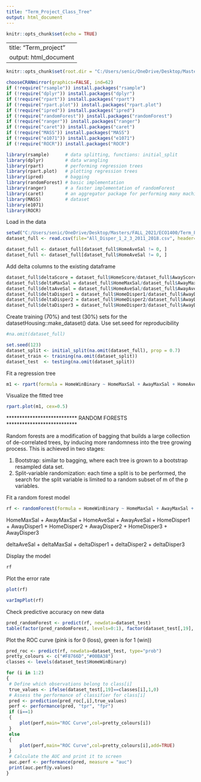 ---
title: "Term_Project_Class_Tree"
output: html_document
---

```{r setup, include=FALSE}
knitr::opts_chunk$set(echo = TRUE)
```

---
title: "Term_project"
output: html_document
---

```{r setup, include=FALSE, echo=FALSE}
knitr::opts_chunk$set(root.dir = "C:/Users/senic/OneDrive/Desktop/Masters/FALL_2021/ECO1400/Term_Paper/Data")
```

```{r}
chooseCRANmirror(graphics=FALSE, ind=62)
if (!require("rsample")) install.packages("rsample") 
if (!require("dplyr")) install.packages("dplyr") 
if (!require("rpart")) install.packages("rpart") 
if (!require("rpart.plot")) install.packages("rpart.plot") 
if (!require("ipred")) install.packages("ipred") 
if (!require("randomForest")) install.packages("randomForest")
if (!require("ranger")) install.packages("ranger") 
if (!require("caret")) install.packages("caret") 
if (!require("MASS")) install.packages("MASS") 
if (!require("e1071")) install.packages("e1071")
if (!require("ROCR")) install.packages("ROCR")

library(rsample)      # data splitting, functions: initial_split 
library(dplyr)        # data wrangling
library(rpart)        # performing regression trees
library(rpart.plot)   # plotting regression trees
library(ipred)        # bagging
library(randomForest) # basic implementation
library(ranger)       # a faster implementation of randomForest
library(caret)        # an aggregator package for performing many machine learning models
library(MASS)         # dataset
library(e1071)
library(ROCR)

```

Load in the data
```{r}
setwd("C:/Users/senic/OneDrive/Desktop/Masters/FALL_2021/ECO1400/Term_Paper/Data")
dataset_full <- read.csv(file="All_Disper_1_2_3_2011_2018.csv", header=TRUE, sep=",", na = ".", colClasses = c("HomeWinBinary"="factor"))
```

```{r}
dataset_full <- dataset_full[dataset_full$HomeAveSal != 0, ]
dataset_full <- dataset_full[dataset_full$HomeAveSal != 0, ]
```

Add delta columns to the existing dataframe
```{r}

dataset_full$deltaScore = dataset_full$HomeScore/dataset_full$AwayScore
dataset_full$deltaMaxSal = dataset_full$HomeMaxSal/dataset_full$AwayMaxSal
dataset_full$deltaAveSal = dataset_full$HomeAveSal/dataset_full$AwayAveSal
dataset_full$deltaDisper1 = dataset_full$HomeDisper1/dataset_full$AwayDisper1
dataset_full$deltaDisper2 = dataset_full$HomeDisper2/dataset_full$AwayDisper2
dataset_full$deltaDisper3 = dataset_full$HomeDisper3/dataset_full$AwayDisper3

```

Create training (70%) and test (30%) sets for the datasetHousing::make_dataset() data.
Use set.seed for reproducibility
```{r}
#na.omit(dataset_full)

set.seed(123)
dataset_split <- initial_split(na.omit(dataset_full), prop = 0.7)
dataset_train <- training(na.omit(dataset_split))
dataset_test  <- testing(na.omit(dataset_split))
```

Fit a regression tree
```{r}
m1 <- rpart(formula = HomeWinBinary ~ HomeMaxSal + AwayMaxSal + HomeAveSal + AwayAveSal + HomeDisper1 + AwayDisper1 + HomeDisper2 + AwayDisper2 + HomeDisper3 + AwayDisper3, data = dataset_train, method = "class")
```


Visualize the fitted tree 
```{r}
rpart.plot(m1, cex=0.5)
```



*************************** RANDOM FORESTS ***************************

Random forests are a modification of bagging that builds a large collection of de-correlated trees, by inducing more randomness into the tree growing process. This is achieved in two stages:

1. Bootstrap: similar to bagging, where each tree is grown to a bootstrap resampled data set.
2. Split-variable randomization: each time a split is to be performed, the search for the split variable is limited to a random subset of m of the p variables. 

Fit a random forest model
```{r}
rf <- randomForest(formula = HomeWinBinary ~ HomeMaxSal + AwayMaxSal + HomeAveSal + AwayAveSal + HomeDisper1 + AwayDisper1 + HomeDisper2 + AwayDisper2 + HomeDisper3 + AwayDisper3, data = dataset_train, ntrees = 100, na.action=na.omit, importance=TRUE, mtry=5)
```


HomeMaxSal + AwayMaxSal + HomeAveSal + AwayAveSal + HomeDisper1 + AwayDisper1 + HomeDisper2 + AwayDisper2 + HomeDisper3 + AwayDisper3

deltaAveSal + deltaMaxSal + deltaDisper1 + deltaDisper2 + deltaDisper3


Display the model
```{r}
rf

```

Plot the error rate
```{r, fig.width=4, fig.height=3}
plot(rf)
```




```{r}
varImpPlot(rf)
```

Check predictive accuracy on new data
```{r}
pred_randomForest <- predict(rf, newdata=dataset_test)
table(factor(pred_randomForest, levels=0:1), factor(dataset_test[,19], levels=0:1))

```



Plot the ROC curve (pink is for 0 (loss), green is for 1 (win))
```{r}

pred_roc <- predict(rf, newdata=dataset_test, type="prob")
pretty_colours <- c("#F8766D","#00BA38")
classes <- levels(dataset_test$HomeWinBinary)

for (i in 1:2)
{
 # Define which observations belong to class[i]
 true_values <- ifelse(dataset_test[,19]==classes[i],1,0)
 # Assess the performance of classifier for class[i]
 pred <- prediction(pred_roc[,i],true_values)
 perf <- performance(pred, "tpr", "fpr")
 if (i==1)
 {
     plot(perf,main="ROC Curve",col=pretty_colours[i]) 
 }
 else
 {
     plot(perf,main="ROC Curve",col=pretty_colours[i],add=TRUE) 
 }
 # Calculate the AUC and print it to screen
 auc.perf <- performance(pred, measure = "auc")
 print(auc.perf@y.values)
}


```

